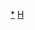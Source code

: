 {{asbox
|image=West Lake.JPG
|name=Template:Hangzhou-stub
|subject=與[[:Category:杭州|杭州]]相關的
|category=杭州小作品}}<noinclude>
[[Category:杭州小作品|*]]
[[Category:中國地理小作品模板|H]]
</noinclude>